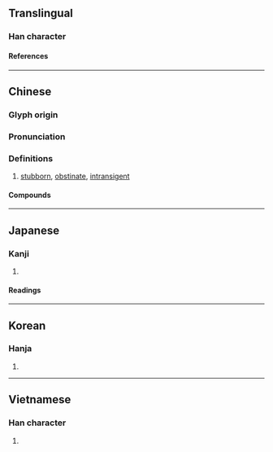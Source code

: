 {{also|家}}
{{character info}}
==Translingual==

===Han character===
{{Han char|rn=9|rad=人|as=10|sn=12|four=23232|canj=OJMO|ids=⿰亻家}}

====References====
{{Han ref|kx=0114.051|dkj=00992|dj=0242.140|hdz=10206.020|uh=50A2}}

----

==Chinese==
{{zh-forms|s=家|t2=家}}

===Glyph origin===
{{Han etym}}

===Pronunciation===
{{zh-pron
|m=jiā
|c=gaa1
|mc=
|oc=y
|cat=a
}}

===Definitions===
{{zh-hanzi}}

# [[stubborn]], [[obstinate]], [[intransigent]]

====Compounds====
{{zh-der|私傢|傢伙|傢俬|傢俱|傢具|好傢伙|吃飯傢伙|傢伙座兒|有把傢伙|煙傢伙|過傢伙}}

----

==Japanese==

===Kanji===
{{ja-kanji|grade=|rs=人10}}

# {{rfdef|ja|sort=人10}}

====Readings====
{{ja-readings
|on=か
|kun=かぐ
}}

----

==Korean==

===Hanja===
{{ko-hanja|가}}

# {{rfdef|ko|sort=人10}}

----

==Vietnamese==

===Han character===
{{vi-readings|reading=[[gia]]|rs=人10}}

# {{rfdef|vi|sort=人10}}